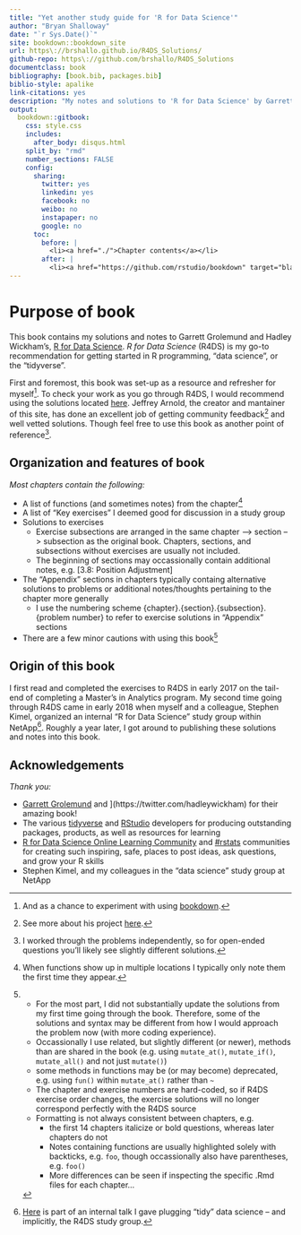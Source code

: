 ```yaml
--- 
title: "Yet another study guide for 'R for Data Science'"
author: "Bryan Shalloway"
date: "`r Sys.Date()`"
site: bookdown::bookdown_site
url: https\://brshallo.github.io/R4DS_Solutions/
github-repo: https\://github.com/brshallo/R4DS_Solutions
documentclass: book
bibliography: [book.bib, packages.bib]
biblio-style: apalike
link-citations: yes
description: "My notes and solutions to 'R for Data Science' by Garrett Grolemund and Hadley Wickham"
output:
  bookdown::gitbook:
    css: style.css
    includes:
      after_body: disqus.html
    split_by: "rmd"
    number_sections: FALSE
    config:
      sharing:
        twitter: yes
        linkedin: yes
        facebook: no
        weibo: no
        instapaper: no
        google: no
      toc:
        before: |
          <li><a href="./">Chapter contents</a></li>
        after: |
          <li><a href="https://github.com/rstudio/bookdown" target="blank">Published with bookdown</a></li>
---
```



# Purpose of book

This book contains my solutions and notes to Garrett Grolemund and Hadley Wickham's, [R for Data Science](https://r4ds.had.co.nz/). *R for Data Science* (R4DS) is my go-to recommendation for getting started in R programming, "data science", or the "tidyverse".

First and foremost, this book was set-up as a resource and refresher for myself^[And as a chance to experiment with using [bookdown](https://bookdown.org/).]. To check your work as you go through R4DS, I would recommend using the solutions located [here](https://jrnold.github.io/r4ds-exercise-solutions/). Jeffrey Arnold, the creator and mantainer of this site, has done an excellent job of getting community feedback^[See more about his project [here](https://resources.rstudio.com/rstudio-conf-2019/solving-r-for-data-science).] and well vetted solutions. Though feel free to use this book as another point of reference^[I worked through the problems independently, so for open-ended questions you'll likely see slightly different solutions.].

## Organization and features of book

*Most chapters contain the following:*

* A list of functions (and sometimes notes) from the chapter^[When functions show up in multiple locations I typically only note them the first time they appear.]
* A list of "Key exercises" I deemed good for discussion in a study group
* Solutions to exercises 
    * Exercise subsections are arranged in the same chapter --> section --> subsection as the original book. Chapters, sections, and subsections without exercises are usually not included.
    * The beginning of sections may occassionally contain additional notes, e.g. [3.8: Position Adjustment]
* The "Appendix" sections in chapters typically containg alternative solutions to problems or additional notes/thoughts pertaining to the chapter more generally
    * I use the numbering scheme {chapter}.{section}.{subsection}.{problem number} to refer to exercise solutions in "Appendix" sections
* There are a few minor cautions with using this book[^1]

[^1]: 
    * For the most part, I did not substantially update the solutions from my first time going through the book. Therefore, some of the solutions and syntax may be different from how I would approach the problem now (with more coding experience).
    * Occassionally I use related, but slightly different (or newer), methods than are shared in the book (e.g. using `mutate_at()`, `mutate_if()`, `mutate_all()` and not just `mutate()`)
    * some methods in functions may be (or may become) deprecated, e.g. using `fun()` within `mutate_at()` rather than `~`
    * The chapter and exercise numbers are hard-coded, so if R4DS exercise order changes, the exercise solutions will no longer correspond perfectly with the R4DS source
    * Formatting is not always consistent between chapters, e.g. 
        * the first 14 chapters italicize or bold questions, whereas later chapters do not
        * Notes containing functions are usually highlighted solely with backticks, e.g. `foo`, though occassionally also have parentheses, e.g. `foo()`
        * More differences can be seen if inspecting the specific .Rmd files for each chapter...

## Origin of this book

I first read and completed the exercises to R4DS in early 2017 on the tail-end of completing a Master's in Analytics program. My second time going through R4DS came in early 2018 when myself and a colleague, Stephen Kimel, organized an internal "R for Data Science" study group within NetApp^[[Here](https://youtu.be/eeCELJNWEuw) is part of an internal talk I gave plugging "tidy" data science -- and implicitly, the R4DS study group.].  Roughly a year later, I got around to publishing these solutions and notes into this book.

## Acknowledgements

*Thank you:*

* [Garrett Grolemund](https://twitter.com/StatGarrett) and ](https://twitter.com/hadleywickham) for their amazing book!
* The various [tidyverse](https://www.tidyverse.org/) and [RStudio](https://www.rstudio.com/) developers for producing outstanding packages, products, as well as resources for learning
* [R for Data Science Online Learning Community](https://www.rfordatasci.com/) and [#rstats](https://twitter.com/hashtag/rstats?src=hash&lang=en) communities for creating such inspiring, safe, places to post ideas, ask questions, and grow your R skills
* Stephen Kimel, and my colleagues in the "data science" study group at NetApp
